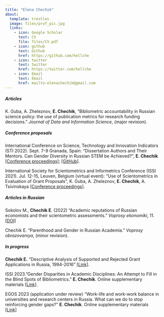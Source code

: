 ```yaml
---
title: "Elena Chechik"
about:
  template: trestles
  image: files/prof_pic.jpg
  links:
    - icon: Google Scholar
      text: CV
      file: files/CV.pdf
    - icon: github
      text: Github
      href: https://github.com/hellche
    - icon: twitter
      text: twitter
      href: https://twitter.com/hellche
    - icon: Email
      text: Email
      href: mailto:elenachechik@gmail.com
---
```


##### Articles

K. Guba, A. Zheleznov, **E. Chechik**, "Bibliometric accountability in Russian science policy: the use of publication metrics for research funding decisions." *Journal of Data and Information Science*, (major revision).

##### Conference proposals

International Conference on Science, Technology and Innovation Indicators (STI 2022). Sept. 7-9 Granada, Spain: "Dissertation Authors and Their Mentors. Can Gender Diversity in Russian STEM be Achieved?", **E. Chechik** [\[Conference proceedings\]](https://zenodo.org/record/6956906#.ZAJ8nexBw-R); [\[GitHub\]](https://github.com/hellche/stem_sti).

International Society for Scientometrics and Informetrics Conference (ISSI 2021). Jul. 12-15, Leuven, Belgium (virtual event): "Use of Scientometrics in Evaluation of Grant Proposals", K. Guba, A. Zheleznov, **E. Chechik**, A. Tsivinskaya [\[Conference proceedings\]](https://www.issi-society.org/publications/issi-conference-proceedings/proceedings-of-issi-2021/).

##### Articles in Russian

Sokolov M., **Chechik E**. (2022) "Academic reputations of Russian economists and their scientometric assessments." *Voprosy ekonomiki*, 11. [\[DOI\]](https://doi.org/10.32609/0042-8736-2022-11-117-135)

Chechik E. "Parenthood and Gender in Russian Academia." *Voprosy obrazovaniya*, (minor revision).

##### In progress

**Chechik E.** "Descriptive Analysis of Supported and Rejected Grant Applications in Russia, 1994-2016" [\[Link\]](https://hellche.github.io/grant_applications/).

ISSI 2023."Gender Disparities in Academic Disciplines: An Attempt to Fill in the Blind Spots of Bibliometrics." **E. Chechik**. Online supplementary materials [\[Link\]](https://hellche.github.io/issi2023/).

EGOS 2023 (application under review) "Work-life and work-work balance in universities and research centers in Russia. What can we do to stop reinforcing gender gaps?" **E. Chechik**. Online supplementary materials [\[Link\]](https://hellche.github.io/egos2023/)

<!-- Presentations -->

<!-- wp -->
